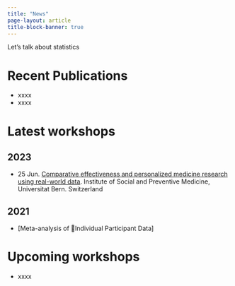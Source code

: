 ```yaml
---
title: "News"
page-layout: article
title-block-banner: true
---
```


Let's talk about statistics

# Recent Publications

-   xxxx
-   xxxx

# Latest workshops

## 2023

-   25 Jun. [Comparative effectiveness and personalized medicine research using real-world data](slides/2023-06-14-Workshop-Bern/seminar.html). Institute of Social and Preventive Medicine, Universitat Bern. Switzerland

## 2021

- [Meta-analysis of Individual Participant Data]

# Upcoming workshops

-   xxxx
